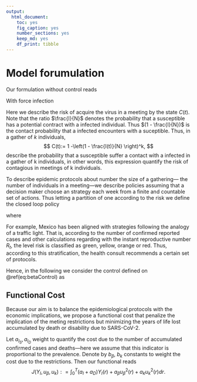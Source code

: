 ```yaml
---
output: 
  html_document: 
    toc: yes
    fig_caption: yes
    number_sections: yes
    keep_md: yes
    df_print: tibble
---
```


# Model forumulation

Our formulation without control reads

```{=tex}
\begin{equation}
    \begin{aligned}
        S^{\prime} (t)&= 
            \mu N - \lambda_f S - (\phi + \mu) S + \omega V + \theta R
        \\
        I ^{\prime} (t) &= 
            \lambda_f S + (1 - \sigma) \lambda_f V  - (\gamma + \mu ) I
        \\
        V ^{\prime} (t) &= 
            \phi S - (1 - \sigma) \lambda_f V  - (\omega + \mu) V
        \\
        R ^{\prime} (t) &= 
            \gamma I - (\theta + \mu) R
        \\
        \frac{dC}{dt} &=
            \frac{\kappa}{N-I}
            (1 - C) I^{\prime}(t)
    \end{aligned}

  (\#eq:uncontrolledModel)

\end{equation}
```

With force infection

```{=tex}
\begin{equation}
  \lambda_f := 
    \left[
      \left(
        1 + a 
        \cos 
          \left(
            \frac{2 \pi}{365} t
          \right) 
        \beta_0
      \right)
    \right] 
    \frac{I (1 - C)}{N}.
  
  (\#eq:forceInfection)

\end{equation}
```
Here we describe the risk of acquire the virus in a meeting by
the state $C(t)$. Note that the ratio $\frac{I}{N}$ denotes the probability
that a susceptible has a potential contract with a infected individual. 
Thus $(1 - \frac{I}{N})$ is the contact probability that a infected encounters with
a suceptible. Thus, in a gather of $k$ individuals,  
$$
  C(t):= 1 -\left(1 - \frac{I(t)}{N} \right)^k,
$$
describe the probability that a susceptible suffer a contact with a infected in
a gather of k individuals, in other words, this expression quantify the risk 
of contagious in meetings of k individuals.


To describe epidemic protocols about number the size of a gathering--- the
number of individuals in a meeting---we describe policies assuming that a
decision maker choose an strategy each week from a finite and countable set of
actions. Thus letting a partition of one according to the risk we define the
closed loop policy

```{=tex }
\begin{equation} 
    u_{\beta} = u_{\beta} (C) := 
    \begin{cases}
      u_{\beta} ^ 1, & \text{if } \pi_0 \leq C \leq \pi_i
        \\
        \vdots & \vdots
        \\
        u_{\beta} ^ i, & \text{if } \pi_{i-1} \leq C \leq \pi_i
        \\
        \vdots & \vdots
        \\
        u_{\beta} ^ n, & \text{if } C \geq \pi_n
    \end{cases}
    
    (\#eq:betaControl)
    
\end{equation}
```

where

```{=tex }
\begin{equation}
        u_{\beta} ^ i \in [0, 1], 
        \qquad
        \sum_{i=1}^ n  u_{\beta} ^ {i} =1
\end{equation}
```

For example, Mexico has been aligned with strategies following the analogy of a
traffic light. That is, according to the number of confirmed reported cases and
other calculations regarding with the instant reproductive number $R_t$, the
level risk is classified as green, yellow, orange or red. Thus, according to
this stratification, the health consult recommends a certain set of protocols.

Hence, in the following we consider the control defined on \@ref(eq:betaControl)
as

```{=tex }
\begin{equation} 
    \begin{aligned}
      u_{\beta} (C) &:= 
          u_{\beta} ^ i, \qquad \text{if } \pi_{i-1} \leq C \leq \pi_i
          \\
          i & \in \{ \text{green, yellow, ambar, orange, red}\}
    \end{aligned}
    
    (\#eq:betaControlTrafictLight)
    
\end{equation}
```


## Functional Cost

Because our aim is to balance the epidemiological protocols with the
economic implications, we propose a functional cost that penalize the
implication of the meting restrictions but minimizing the years of 
life lost accumulated by death or disability due to SARS-CoV-2.

Let $a_{I_S}, a_{I_D}$ weight to quantify the cost due to the number 
of accumulated confirmed cases and deaths---here we assume that this
indicator is proportional to the prevalence. Denote by $b_{\beta}$, 
$b_{k}$ constants to weight the cost due to the restrictions. Then
our functional reads
$$
  J(Y_{I}, u_\beta, u_k): = \int_{0}^T 
    (a_{I} + a_{D}) Y_{I}(r) + 
    a_{\beta} u_{\beta}^2(r) + 
    a_k u_k^2(r) dr.
$$

